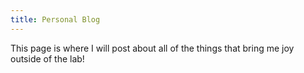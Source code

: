 ```yaml
---
title: Personal Blog
---
```


This page is where I will post about all of the things that bring me joy outside of the lab!
